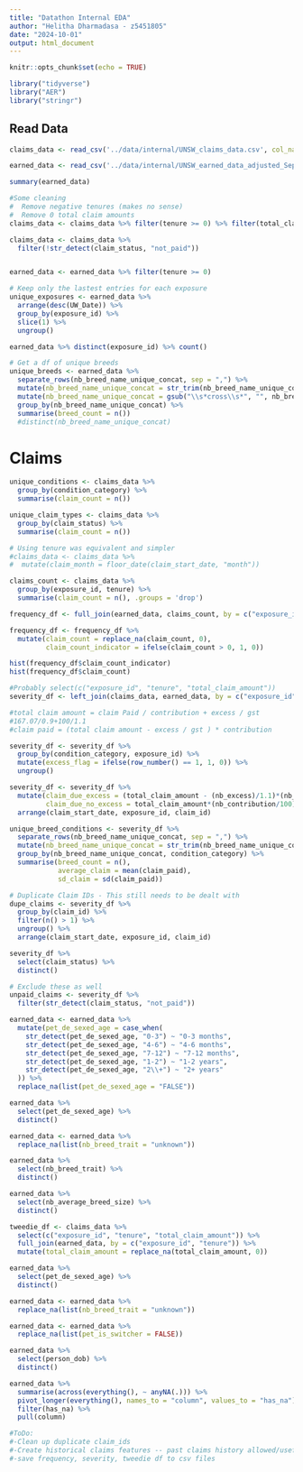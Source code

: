 ```yaml
---
title: "Datathon Internal EDA"
author: "Helitha Dharmadasa - z5451805"
date: "2024-10-01"
output: html_document
---
```


```r
knitr::opts_chunk$set(echo = TRUE)
```

```r
library("tidyverse")
library("AER")
library("stringr")
```

## Read Data

```r
claims_data <- read_csv('../data/internal/UNSW_claims_data.csv', col_names = TRUE)

earned_data <- read_csv('../data/internal/UNSW_earned_data_adjusted_Sep27.csv', col_names = TRUE)
```

```r
summary(earned_data)
```


```r
#Some cleaning
#  Remove negative tenures (makes no sense)
#  Remove 0 total claim amounts
claims_data <- claims_data %>% filter(tenure >= 0) %>% filter(total_claim_amount > 0)

claims_data <- claims_data %>%
  filter(!str_detect(claim_status, "not_paid"))


earned_data <- earned_data %>% filter(tenure >= 0)
```


```r
# Keep only the lastest entries for each exposure
unique_exposures <- earned_data %>%
  arrange(desc(UW_Date)) %>%  
  group_by(exposure_id) %>%      
  slice(1) %>%                 
  ungroup() 

earned_data %>% distinct(exposure_id) %>% count()
```


```r
# Get a df of unique breeds
unique_breeds <- earned_data %>%
  separate_rows(nb_breed_name_unique_concat, sep = ",") %>%
  mutate(nb_breed_name_unique_concat = str_trim(nb_breed_name_unique_concat)) %>%
  mutate(nb_breed_name_unique_concat = gsub("\\s*cross\\s*", "", nb_breed_name_unique_concat)) %>%
  group_by(nb_breed_name_unique_concat) %>%
  summarise(breed_count = n())
  #distinct(nb_breed_name_unique_concat) 
```


# Claims

```r
unique_conditions <- claims_data %>% 
  group_by(condition_category) %>% 
  summarise(claim_count = n())
```


```r
unique_claim_types <- claims_data %>% 
  group_by(claim_status) %>% 
  summarise(claim_count = n())
```


```r
# Using tenure was equivalent and simpler
#claims_data <- claims_data %>%
#  mutate(claim_month = floor_date(claim_start_date, "month"))

claims_count <- claims_data %>% 
  group_by(exposure_id, tenure) %>% 
  summarise(claim_count = n(), .groups = 'drop')
```

```r
frequency_df <- full_join(earned_data, claims_count, by = c("exposure_id", "tenure"))

frequency_df <- frequency_df %>%
  mutate(claim_count = replace_na(claim_count, 0),
         claim_count_indicator = ifelse(claim_count > 0, 1, 0))
```

```r
hist(frequency_df$claim_count_indicator) 
hist(frequency_df$claim_count) 
```

```r
#Probably select(c("exposure_id", "tenure", "total_claim_amount"))
severity_df <- left_join(claims_data, earned_data, by = c("exposure_id", "tenure"))

#total claim amount = claim Paid / contribution + excess / gst
#167.07/0.9+100/1.1
#claim paid = (total claim amount - excess / gst ) * contribution

severity_df <- severity_df %>%
  group_by(condition_category, exposure_id) %>%
  mutate(excess_flag = ifelse(row_number() == 1, 1, 0)) %>%
  ungroup()

severity_df <- severity_df %>% 
  mutate(claim_due_excess = (total_claim_amount - (nb_excess)/1.1)*(nb_contribution/100),
         claim_due_no_excess = total_claim_amount*(nb_contribution/100)) %>%
  arrange(claim_start_date, exposure_id, claim_id) 
```

```r
unique_breed_conditions <- severity_df %>%
  separate_rows(nb_breed_name_unique_concat, sep = ",") %>%
  mutate(nb_breed_name_unique_concat = str_trim(nb_breed_name_unique_concat)) %>%
  group_by(nb_breed_name_unique_concat, condition_category) %>%
  summarise(breed_count = n(),
            average_claim = mean(claim_paid),
            sd_claim = sd(claim_paid))
```


```r
# Duplicate Claim IDs - This still needs to be dealt with
dupe_claims <- severity_df %>%
  group_by(claim_id) %>%
  filter(n() > 1) %>%
  ungroup() %>%
  arrange(claim_start_date, exposure_id, claim_id) 
```

```r
severity_df %>% 
  select(claim_status) %>%
  distinct()

# Exclude these as well
unpaid_claims <- severity_df %>%
  filter(str_detect(claim_status, "not_paid"))


```

```r
earned_data <- earned_data %>%
  mutate(pet_de_sexed_age = case_when(
    str_detect(pet_de_sexed_age, "0-3") ~ "0-3 months",
    str_detect(pet_de_sexed_age, "4-6") ~ "4-6 months",
    str_detect(pet_de_sexed_age, "7-12") ~ "7-12 months",
    str_detect(pet_de_sexed_age, "1-2") ~ "1-2 years",
    str_detect(pet_de_sexed_age, "2\\+") ~ "2+ years"
  )) %>%
  replace_na(list(pet_de_sexed_age = "FALSE"))
```

```r
earned_data %>% 
  select(pet_de_sexed_age) %>%
  distinct()
```

```r
earned_data <- earned_data %>%
  replace_na(list(nb_breed_trait = "unknown"))
```


```r
earned_data %>% 
  select(nb_breed_trait) %>%
  distinct()
```
```r
earned_data %>% 
  select(nb_average_breed_size) %>%
  distinct()
```


```r
tweedie_df <- claims_data %>% 
  select(c("exposure_id", "tenure", "total_claim_amount")) %>%
  full_join(earned_data, by = c("exposure_id", "tenure")) %>%
  mutate(total_claim_amount = replace_na(total_claim_amount, 0))
```


```r
earned_data %>%
  select(pet_de_sexed_age) %>%
  distinct()
```
```r
earned_data <- earned_data %>%
  replace_na(list(nb_breed_trait = "unknown"))

earned_data <- earned_data %>%
  replace_na(list(pet_is_switcher = FALSE))
```

```r
earned_data %>%
  select(person_dob) %>%
  distinct()
```

```r
earned_data %>%
  summarise(across(everything(), ~ anyNA(.))) %>%
  pivot_longer(everything(), names_to = "column", values_to = "has_na") %>%
  filter(has_na) %>%
  pull(column)
```




```r
#ToDo:
#-Clean up duplicate claim_ids
#-Create historical claims features -- past claims history allowed/useful for preds
#-save frequency, severity, tweedie df to csv files
```















